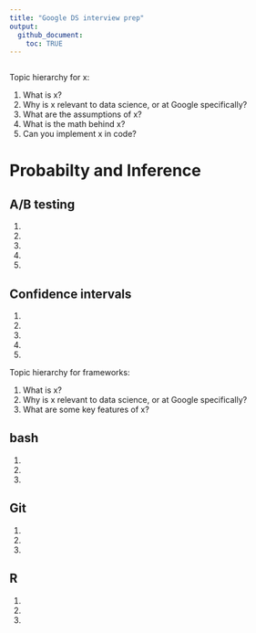 ```yaml
---
title: "Google DS interview prep"
output: 
  github_document:
    toc: TRUE
---
```


```r

```


Topic hierarchy for x:  

1. What is x?  
2. Why is x relevant to data science, or at Google specifically? 
3. What are the assumptions of x?  
4. What is the math behind x?  
5. Can you implement x in code?  

# Probabilty and Inference

## A/B testing

1. 
2. 
3. 
4. 
5. 


## Confidence intervals

1. 
2. 
3. 
4. 
5. 


Topic hierarchy for frameworks:  

1. What is x?  
2. Why is x relevant to data science, or at Google specifically? 
3. What are some key features of x?

## bash

1. 
2. 
3. 


## Git

1. 
2. 
3. 


## R

1. 
2. 
3. 
 


